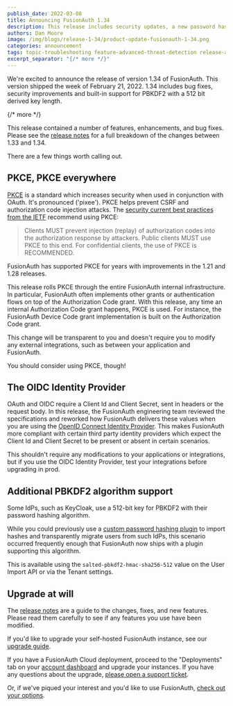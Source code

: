 ```yaml
---
publish_date: 2022-03-08 
title: Announcing FusionAuth 1.34
description: This release includes security updates, a new password hash plugin and more.
authors: Dan Moore
image: /img/blogs/release-1-34/product-update-fusionauth-1-34.png
categories: announcement
tags: topic-troubleshooting feature-advanced-threat-detection release-announcement advanced-threat-detection
excerpt_separator: "{/* more */}"
---
```


We're excited to announce the release of version 1.34 of FusionAuth. This version shipped the week of February 21, 2022. 1.34 includes bug fixes, security improvements and built-in support for PBKDF2 with a 512 bit derived key length.

{/* more */}

This release contained a number of features, enhancements, and bug fixes. Please see the [release notes](/docs/v1/tech/release-notes#version-1-34-1) for a full breakdown of the changes between 1.33 and 1.34. 

There are a few things worth calling out.

## PKCE, PKCE everywhere

[PKCE](https://datatracker.ietf.org/doc/html/rfc7636) is a standard which increases security when used in conjunction with OAuth. It's pronounced ('pixee'). PKCE helps prevent CSRF and authorization code injection attacks. The [security current best practices from the IETF](https://datatracker.ietf.org/doc/html/draft-ietf-oauth-security-topics) recommend using PKCE:

> Clients MUST prevent injection (replay) of authorization codes into the authorization response by attackers.  Public clients MUST use PKCE to this end.  For confidential clients, the use of PKCE is RECOMMENDED.

FusionAuth has supported PKCE for years with improvements in the 1.21 and 1.28 releases.

This release rolls PKCE through the entire FusionAuth internal infrastructure. In particular, FusionAuth often implements other grants or authentication flows on top of the Authorization Code grant. With this release, any time an internal Authorization Code grant happens, PKCE is used. For instance, the FusionAuth Device Code grant implementation is built on the Authorization Code grant.

This change will be transparent to you and doesn't require you to modify any external integrations, such as between your application and FusionAuth.

You should consider using PKCE, though!

## The OIDC Identity Provider

OAuth and OIDC require a Client Id and Client Secret, sent in headers or the request body. In this release, the FusionAuth engineering team reviewed the specifications and reworked how FusionAuth delivers these values when you are using the [OpenID Connect Identity Provider](/docs/v1/tech/identity-providers/openid-connect/). This makes FusionAuth more compliant with certain third party identity providers which expect the Client Id and Client Secret to be present or absent in certain scenarios.

This shouldn't require any modifications to your applications or integrations, but if you use the OIDC Identity Provider, test your integrations before upgrading in prod.

## Additional PBKDF2 algorithm support

Some IdPs, such as KeyCloak, use a 512-bit key for PBKDF2 with their password hashing algorithm.

While you could previously use a [custom password hashing plugin](/docs/v1/tech/plugins/custom-password-hashing) to import hashes and transparently migrate users from such IdPs, this scenario occurred frequently enough that FusionAuth now ships with a plugin supporting this algorithm.

This is available using the `salted-pbkdf2-hmac-sha256-512` value on the User Import API or via the Tenant settings.

## Upgrade at will

The [release notes](/docs/v1/tech/release-notes#version-1-34-1) are a guide to the changes, fixes, and new features. Please read them carefully to see if any features you use have been modified.

If you'd like to upgrade your self-hosted FusionAuth instance, see our [upgrade guide](/docs/v1/tech/admin-guide/upgrade). 

If you have a FusionAuth Cloud deployment, proceed to the "Deployments" tab on your [account dashboard](https://account.fusionauth.io/account/deployment/) and upgrade your instances. If you have any questions about the upgrade, [please open a support ticket](https://account.fusionauth.io/account/support/).

Or, if we've piqued your interest and you'd like to use FusionAuth, [check out your options](/pricing).
